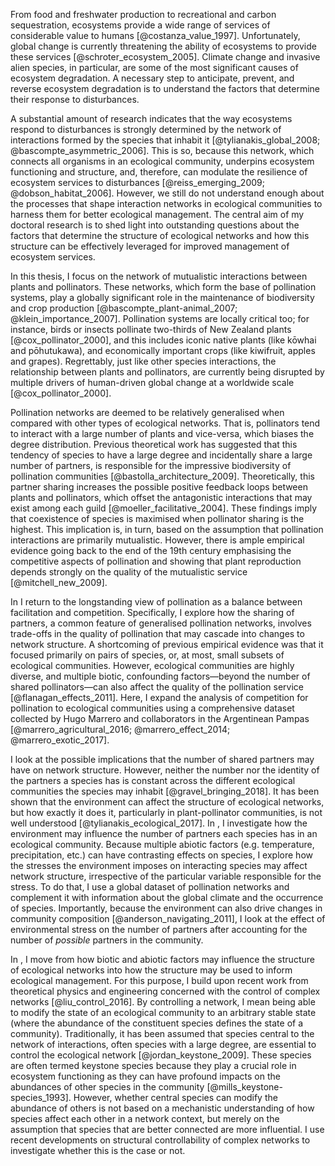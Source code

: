\addchap{Introduction}

\bigskip

\begin{flushright}{\slshape 
    When one starts to trace out the dependence of one animal upon another, one soon realises that it is necessary to study the whole community living in one habitat, since the interrelations of animals ramify so far.
    } \\ \medskip
    --- \textcite{elton_animal_1927}
\end{flushright}

\bigskip

From food and freshwater production to recreational and carbon sequestration, ecosystems provide a wide range of services of considerable value to humans [@costanza_value_1997]. 
Unfortunately, global change is currently threatening the ability of ecosystems to provide these services [@schroter_ecosystem_2005]. 
Climate change and invasive alien species, in particular, are some of the most significant causes of ecosystem degradation. 
A necessary step to anticipate, prevent, and reverse ecosystem degradation is to understand the factors that determine their response to disturbances. 

A substantial amount of research indicates that the way ecosystems respond to disturbances is strongly determined by the network of interactions formed by the species that inhabit it [@tylianakis_global_2008; @bascompte_asymmetric_2006]. 
This is so, because this network, which connects all organisms in an ecological community, underpins ecosystem functioning and structure, and, therefore, can modulate the resilience of ecosystem services to disturbances [@reiss_emerging_2009; @dobson_habitat_2006]. 
However, we still do not understand enough about the processes that shape interaction networks in ecological communities to harness them for better ecological management. 
The central aim of my doctoral research is to shed light into outstanding questions about the factors that determine the structure of ecological networks and how this structure can be effectively leveraged for improved management of ecosystem services.

In this thesis, I focus on the network of mutualistic interactions between plants and pollinators. 
These networks, which form the base of pollination systems, play a globally significant role in the maintenance of biodiversity and crop production [@bascompte_plant-animal_2007; @klein_importance_2007].
Pollination systems are locally critical too; for instance, birds or insects pollinate two-thirds of New Zealand plants [@cox_pollinator_2000], and this includes iconic native plants (like kōwhai and pōhutukawa), and economically important crops (like kiwifruit, apples and grapes). 
Regrettably, just like other species interactions, the relationship between plants and pollinators, are currently being disrupted by multiple drivers of human-driven global change at a worldwide scale [@cox_pollinator_2000].

Pollination networks are deemed to be relatively generalised when compared with other types of ecological networks. 
That is, pollinators tend to interact with a large number of plants and vice-versa, which biases the degree distribution.
Previous theoretical work has suggested that this tendency of species to have a large degree and incidentally share a large number of partners, is responsible for the impressive biodiversity of pollination communities [@bastolla_architecture_2009]. 
Theoretically, this partner sharing increases the possible positive feedback loops between plants and pollinators, which offset the antagonistic interactions that may exist among each guild [@moeller_facilitative_2004]. 
These findings imply that coexistence of species is maximised when pollinator sharing is the highest. 
This implication is, in turn, based on the assumption that pollination interactions are primarily mutualistic. 
However, there is ample empirical evidence going back to the end of the 19th century emphasising the competitive aspects of pollination and showing that plant reproduction depends strongly on the quality of the mutualistic service [@mitchell_new_2009].

In \autoref{pollen-competition} I return to the longstanding view of pollination as a balance between facilitation and competition. 
Specifically, I explore how the sharing of partners, a common feature of generalised pollination networks, involves trade-offs in the quality of pollination that may cascade into changes to network structure. 
A shortcoming of previous empirical evidence was that it focused primarily on pairs of species, or, at most, small subsets of ecological communities. 
However, ecological communities are highly diverse, and multiple biotic, confounding factors—beyond the number of shared pollinators—can also affect the quality of the pollination service [@flanagan_effects_2011]. 
Here, I expand the analysis of competition for pollination to ecological communities using a comprehensive dataset collected by Hugo Marrero and collaborators in the Argentinean Pampas [@marrero_agricultural_2016; @marrero_effect_2014; @marrero_exotic_2017]. 

I look at the possible implications that the number of shared partners may have on network structure. 
However, neither the number nor the identity of the partners a species has is constant across the different ecological communities the species may inhabit [@gravel_bringing_2018]. 
It has been shown that the environment can affect the structure of ecological networks, but how exactly it does it, particularly in plant-pollinator communities, is not well understood [@tylianakis_ecological_2017]. 
In \autoref{sdm-networks}, I investigate how the environment may influence the number of partners each species has in an ecological community. 
Because multiple abiotic factors (e.g. temperature, precipitation, etc.) can have contrasting effects on species, I explore how the stresses the environment imposes on interacting species may affect network structure, irrespective of the particular variable responsible for the stress. 
To do that, I use a global dataset of pollination networks and complement it with information about the global climate and the occurrence of species. 
Importantly, because the environment can also drive changes in community composition [@anderson_navigating_2011], I look at the effect of environmental stress on the number of partners after accounting for the number of *possible* partners in the community.

In \autoref{structural-controllability}, I move from how biotic and abiotic factors may influence the structure of ecological networks into how the structure may be used to inform ecological management. 
For this purpose, I build upon recent work from theoretical physics and engineering concerned with the control of complex networks [@liu_control_2016]. 
By controlling a network, I mean being able to modify the state of an ecological community to an arbitrary stable state (where the abundance of the constituent species defines the state of a community). 
Traditionally, it has been assumed that species central to the network of interactions, often species with a large degree, are essential to control the ecological network [@jordan_keystone_2009]. 
These species are often termed keystone species because they play a crucial role in ecosystem functioning as they can have profound impacts on the abundances of other species in the community [@mills_keystone-species_1993]. 
However, whether central species can modify the abundance of others is not based on a mechanistic understanding of how species affect each other in a network context, but merely on the assumption that species that are better connected are more influential. 
I use recent developments on structural controllability of complex networks to investigate whether this is the case or not. 

\addtocontents{toc}{\protect\vspace{1em}}
